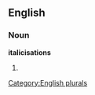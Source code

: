 
==English==

===Noun===
'''italicisations'''

# {{plural of|[[italicisation]]}}

[[Category:English plurals]]